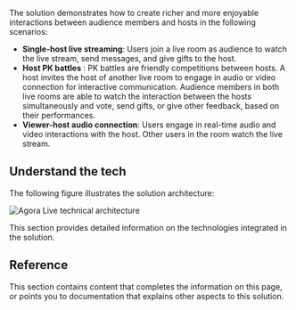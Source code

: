 
The <Vg k="SOL_LIVE" /> solution demonstrates how to create richer and more enjoyable interactions between audience members and hosts in the following scenarios:

* **Single-host live streaming**: Users join a live room as audience to watch the live stream, send messages, and give gifts to the host.
* **Host PK battles** : PK battles are friendly competitions between hosts. A host invites the host of another live room to engage in audio or video connection for interactive communication. Audience members in both live rooms are able to watch the interaction between the hosts simultaneously and vote, send gifts, or give other feedback, based on their performances. 
* **Viewer-host audio connection**: Users engage in real-time audio and video interactions with the host. Other users in the room watch the live stream.

## Understand the tech

The following figure illustrates the <Vg k="SOL_LIVE" /> solution architecture:

![Agora Live technical architecture](/images/solutions/live/technical-architecture.png)

This section provides detailed information on the technologies integrated in the <Vg k="SOL_LIVE" /> solution.


## Reference

This section contains content that completes the information on this page, or points you to documentation that explains other aspects to this solution.

<Reference />